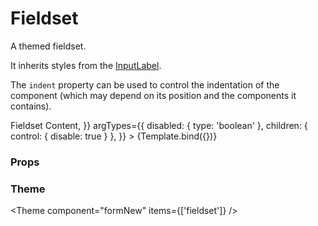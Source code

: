 
<Meta title="Components/FormNew/primitive/Fieldset" component={Fieldset} />

# Fieldset

A themed fieldset.

It inherits styles from the [InputLabel](../?path=/docs/components-formnew-primitive-inputlabel--default-story).

The `indent` property can be used to control the indentation of the component (which may depend on its position and the components it contains).


<Canvas>
  <Story
    name="Default"
    args={{
      label: 'Label',
      children: <>Fieldset Content</>,
    }}
    argTypes={{
      disabled: { type: 'boolean' },
      children: { control: { disable: true } },
    }}
  >
    {Template.bind({})}
  </Story>
</Canvas>

### Props

<ArgsTable story="Default" />

### Theme

<Theme component="formNew" items={['fieldset']} />
